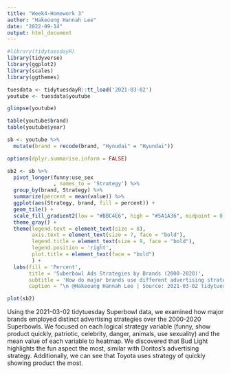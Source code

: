 ```yaml
---
title: "Week4-Homework 3"
author: "Hakeoung Hannah Lee"
date: "2022-09-14"
output: html_document
---
```


```r
#library(tidytuesdayR)
library(tidyverse)
library(ggplot2)
library(scales)
library(ggthemes)
```

```r
tuesdata <- tidytuesdayR::tt_load('2021-03-02')
youtube <- tuesdata$youtube
```
```r
glimpse(youtube)
```
```r
table(youtube$brand)
table(youtube$year)
```


```r
sb <- youtube %>%
  mutate(brand = recode(brand, "Hynudai" = "Hyundai"))
```

```r
options(dplyr.summarise.inform = FALSE)

sb2 <- sb %>%
  pivot_longer(funny:use_sex
               , names_to = 'Strategy') %>%
  group_by(brand, Strategy) %>%
  summarize(percent = mean(value)) %>%
  ggplot(aes(Strategy, brand, fill = percent)) +
  geom_tile() +
  scale_fill_gradient2(low = "#BBC4E6", high = "#5A1A36", midpoint = 0.5) +
  theme_gray() +
  theme(legend.text = element_text(size = 8),
        axis.text = element_text(size = 7, face = "bold"),
        legend.title = element_text(size = 9, face = "bold"),
        legend.position = 'right',        
        plot.title = element_text(face = "bold")
        ) +
  labs(fill = 'Percent',
       title = 'Suberbowl Ads Strategies by Brands (2000-2020)',
       subtitle = 'How do major brands use different advertising strategies? \n',
       caption = "\n @Hakeoung Hannah Lee | Source: 2021-03-02 tidytuesday")

plot(sb2)
```

Using the 2021-03-02 tidytuesday Superbowl data, we examined how major brands employed distinct advertising strategies over the 2000-2020 Superbowls. We focused on each logical strategy variable (funny, show product quickly, patriotic, celebrity, danger, animals, use sexuality) and the mean value of each variable to heatmap. We discovered that Bud Light highlights the fun aspect the most, similar with Doritos's advertising strategy. Additionally, we can see that Toyota uses strategy of quickly showing product the most.
